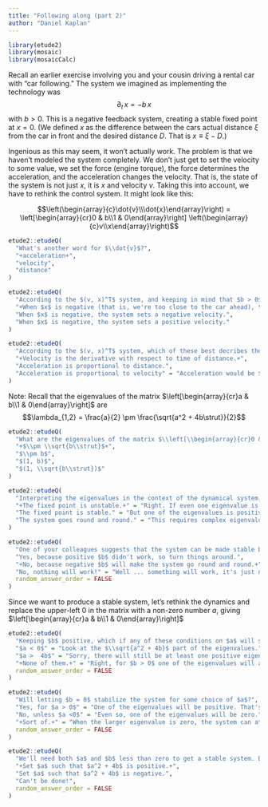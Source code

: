 ```yaml
---
title: "Following along (part 2)"
author: "Daniel Kaplan"
---
```


```r
library(etude2)
library(mosaic)
library(mosaicCalc)
```

Recall an earlier exercise involving you and your cousin driving a rental car with "car following." The system we imagined as implementing the technology was $$\partial_t\, x = - b\, x$$ with $b > 0$. This is a negative feedback system, creating a stable fixed point at $x = 0$. (We defined $x$ as the difference between the cars actual distance $\xi$ from the car in front and the desired distance $D$. That is $x \equiv \xi - D$.)

Ingenious as this may seem, it won't actually work. The problem is that we haven't modeled the system completely. We don't just get to set the velocity to some value, we set the force (engine torque), the force determines the acceleration, and the acceleration changes the velocity. That is, the state of the system is not just $x$, it is $x$ and velocity $v$. Taking this into account, we have to rethink the control system. It might look like this:

$$\left(\begin{array}{c}\dot{v}\\\dot{x}\end{array}\right) = 
\left[\begin{array}{cr}0 & b\\1 & 0\end{array}\right]
\left(\begin{array}{c}v\\x\end{array}\right)$$

```r
etude2::etudeQ(
  "What's another word for $\\dot{v}$?",
  "+acceleration+",
  "velocity",
  "distance"
)
```
  
  
```r
etude2::etudeQ(
  "According to the $(v, x)^T$ system, and keeping in mind that $b > 0$, which of these best describes the top component of the system, that is, $\\dot{v} = b\\, x$?",
  "+When $x$ is negative (that is, we're too close to the car ahead), the system sets a negative acceleration which decreases the velocity.+",
  "When $x$ is negative, the system sets a negative velocity.",
  "When $x$ is negative, the system sets a positive velocity."
)
```

```r
etude2::etudeQ(
  "According to the $(v, x)^T$ system, which of these best decribes the bottom component of the system, that is $\\dot{x} = v$?",
  "+Velocity is the derivative with respect to time of distance.+",
  "Acceleration is proportional to distance.",
  "Acceleration is proportional to velocity" = "Acceleration would be $\\ddot{x}$. This equation has $\\dot{x}$."
)
```

Note: Recall that the eigenvalues of the matrix $\left[\begin{array}{cr}a & b\\1 & 0\end{array}\right]$ are $$\lambda_{1,2} = \frac{a}{2} \pm \frac{\sqrt{a^2 + 4b\strut}}{2}$$


```r
etude2::etudeQ(
  "What are the eigenvalues of the matrix $\\left[\\begin{array}{cr}0 & b\\\\1 & 0\\end{array}\\right] \\text{?}$", 
  "+$\\pm \\sqrt{b\\strut}$+",
  "$\\pm b$",
  "$(1, b)$",
  "$(1, \\sqrt{b\\strut})$"
)
```

```r
etude2::etudeQ(
  "Interpreting the eigenvalues in the context of the dynamical system, which of these best describes the system?",
  "+The fixed point is unstable.+" = "Right. If even one eigenvalue is positive, the system is unstable.",
  "The fixed point is stable." = "But one of the eigenvalues is positive.",
  "The system goes round and round." = "This requires complex eigenvalues. But $\\sqrt{b}$ is real, since $b > 0$."
)
```

```r
etude2::etudeQ(
  "One of your colleagues suggests that the system can be made stable by letting $b$ be negative. Will this work?", 
  "Yes, because positive $b$ didn't work, so turn things around.",
  "+No, because negative $b$ will make the system go round and round.+",
  "No, nothing will work!" = "Well ... something will work, it's just not going to be about $b$.",
  random_answer_order = FALSE
)
```

Since we want to produce a stable system, let's rethink the dynamics and replace the upper-left 0 in the matrix with a non-zero number $a$, giving $\left[\begin{array}{cr}a & b\\1 & 0\end{array}\right]$


```r
etude2::etudeQ(
  "Keeping $b$ positive, which if any of these conditions on $a$ will stabilize the system.",
  "$a < 0$" = "Look at the $\\sqrt{a^2 + 4b}$ part of the eigenvalues.",
  "$a >  4b$" = "Sorry, there will still be at least one positive eigenvalue.",
  "+None of them.+" = "Right, for $b > 0$ one of the eigenvalues will always be positive.",
  random_answer_order = FALSE
)
```

```r
etude2::etudeQ(
  "Will letting $b = 0$ stabilize the system for some choice of $a$?",
  "Yes, for $a > 0$" = "One of the eigenvalues will be positive. That's hardly stable!",
  "No, unless $a <0$" = "Even so, one of the eigenvalues will be zero.",
  "+Sort of.+" = "When the larger eigenvalue is zero, the system can at best be called \"neutrally stable\", that is, a disturbance knocking the system off the fixed point will not lead to the system returning to the fixed point.",
  random_answer_order = FALSE
)
```

```r
etude2::etudeQ(
  "We'll need both $a$ and $b$ less than zero to get a stable system. But we'd like to arrange things so the system doesn't oscillate around the fixed point. How to do that?",
  "+Set $a$ such that $a^2 + 4b$ is positive.+",
  "Set $a$ such that $a^2 + 4b$ is negative.",
  "Can't be done!",
  random_answer_order = FALSE
)
```

